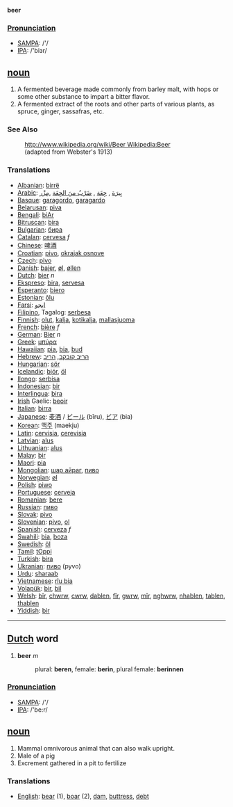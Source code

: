 '''beer'''

===[[Pronunciation]]===
*[[w:SAMPA|SAMPA]]: /'/
*[[w:IPA|IPA]]: /'biɜr/

== [[noun]] ==
# A fermented beverage made commonly from barley malt, with hops or some other substance to impart a bitter flavor.
# A fermented extract of the roots and other parts of various plants, as spruce, ginger, sassafras, etc.

=== See Also ===
:[[http://www.wikipedia.org/wiki/Beer Wikipedia:Beer]]
:(adapted from Webster's 1913)

=== Translations ===
*[[Albanian]]: [[birrë]]
*[[Arabic]]: [[بِيرَة]] , [[جِعَة]] , [[ضَرْبٌ منَ الجِعَة]] ,[[مِزْر]] 
*[[Basque]]: [[garagordo]], [[garagardo]]
*[[Belarusan]]: [[piva]]
*[[Bengali]]: [[biAr]]
*[[Bitruscan]]: [[bira]]
*[[Bulgarian]]: [[бира]]
*[[Catalan]]: [[cervesa]] ''f''
*[[Chinese]]: [[啤酒]]
*[[Croatian]]: [[pivo]], [[okrajak osnove]]
*[[Czech]]: [[pivo]]
*[[Danish]]: [[bajer]], [[øl]], [[øllen]]
*[[Dutch]]: [[bier]] ''n''
*[[Ekspreso]]: [[bira]], [[servesa]]
*[[Esperanto]]: [[biero]]
*[[Estonian]]: [[õlu]]
*[[Farsi]]: [[ابجو]]
*[[Filipino]], Tagalog: [[serbesa]]
*[[Finnish]]: [[olut]], [[kalja]], [[kotikalja]], [[mallasjuoma]]
*[[French]]: [[bière]] ''f''
*[[German]]: [[Bier]] ''n''
*[[Greek]]: [[μπύρα]]
*[[Hawaiian]]: [[pia]], [[bia]], [[bud]] 
*[[Hebrew]]: [[הריב קובקב]], [[הריב]]
*[[Hungarian]]: [[sör]]
*[[Icelandic]]: [[bjór]], [[öl]]
*[[Ilongo]]: [[serbisa]]
*[[Indonesian]]: [[bir]]
*[[Interlingua]]: [[bira]]
*[[Irish]] Gaelic: [[beoir]]
*[[Italian]]: [[birra]]
*[[Japanese]]: [[麦酒]] / [[ビール]] (bīru), [[ビア]] (bia)
*[[Korean]]: [[맥주]] (maekju)
*[[Latin]]: [[cervisia]], [[cerevisia]]
*[[Latvian]]: [[alus]]
*[[Lithuanian]]: [[alus]]
*[[Malay]]: [[bir]]
*[[Maori]]: [[pia]]
*[[Mongolian]]: [[шар айраг]], [[пиво]]
*[[Norwegian]]: [[øl]]
*[[Polish]]: [[piwo]]
*[[Portuguese]]: [[cerveja]]
*[[Romanian]]: [[bere]]
*[[Russian]]: [[пиво]]
*[[Slovak]]: [[pivo]]
*[[Slovenian]]: [[pivo]], [[ol]]
*[[Spanish]]: [[cerveza]] ''f''
*[[Swahili]]: [[bia]], [[boza]]
*[[Swedish]]: [[öl]]
*[[Tamil]]: [[tOppi ]]
*[[Turkish]]: [[bira]]
*[[Ukranian]]: [[пиво]] (pyvo)
*[[Urdu]]: [[sharaab]]
*[[Vietnamese]]: [[r­îu bia]]
*[[Volapük]]: [[bir]], [[bil]]
*[[Welsh]]: [[bîr]], [[chwrw]], [[cwrw]], [[dablen]], [[fîr]], [[gwrw]], [[mîr]], [[nghwrw]], [[nhablen]], [[tablen]], [[thablen]]
*[[Yiddish]]: [[bir]]

----

== [[Dutch]] word ==
#'''beer''' ''m''
#:plural: '''beren''', female: '''berin''', plural female: '''berinnen'''

=== [[Pronunciation]] ===
*[[w:SAMPA|SAMPA]]: /'/
*[[w:IPA|IPA]]: /'be:r/

== [[noun]] ==

# Mammal omnivorous animal that can also walk upright.
# Male of a pig
# Excrement gathered in a pit to fertilize

===Translations===
*[[English]]: [[bear]] (1), [[boar]] (2), [[dam]], [[buttress]], [[debt]]